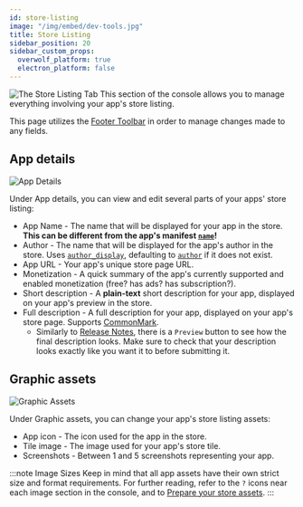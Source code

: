 ```yaml
---
id: store-listing
image: "/img/embed/dev-tools.jpg"
title: Store Listing
sidebar_position: 20
sidebar_custom_props:
  overwolf_platform: true
  electron_platform: false
---
```


![The Store Listing Tab](/assets/tools/developers-console/all-applications/store-listing/index.jpg)
This section of the console allows you to manage everything involving your app's store listing.

This page utilizes the [Footer Toolbar](../#the-footer-toolbar) in order to manage changes made to any fields.

## App details

![App Details](/assets/tools/developers-console/all-applications/store-listing/app-details.jpg)

Under App details, you can view and edit several parts of your apps' store listing:
- App Name - The name that will be displayed for your app in the store. **This can be different from the app's manifest [`name`](/api/manifest#meta-name)!**
- Author - The name that will be displayed for the app's author in the store. Uses [`author_display`](/api/manifest#meta-author-display), defaulting to [`author`](/api/manifest#meta-author) if it does not exist.
- App URL - Your app's unique store page URL.
- Monetization - A quick summary of the app's currently supported and enabled monetization (free? has ads? has subscription?).
- Short description - A **plain-text** short description for your app, displayed on your app's preview in the store.
- Full description - A full description for your app, displayed on your app's store page. Supports [CommonMark](https://commonmark.org/).
  - Similarly to [Release Notes](release-management#edit-release-notes), there is a `Preview` button to see how the final description looks.
  Make sure to check that your description looks exactly like you want it to before submitting it.


## Graphic assets

![Graphic Assets](/assets/tools/developers-console/all-applications/store-listing/graphic-assets.jpg)

Under Graphic assets, you can change your app's store listing assets:
- App icon - The icon used for the app in the store.
- Tile image - The image used for your app's store tile.
- Screenshots - Between 1 and 5 screenshots representing your app.

:::note Image Sizes
Keep in mind that all app assets have their own strict size and format requirements. For further reading, refer to the
`?` icons near each image section in the console, and to [Prepare your store assets](/start/submit-your-app#prepare-your-store-assets).
:::